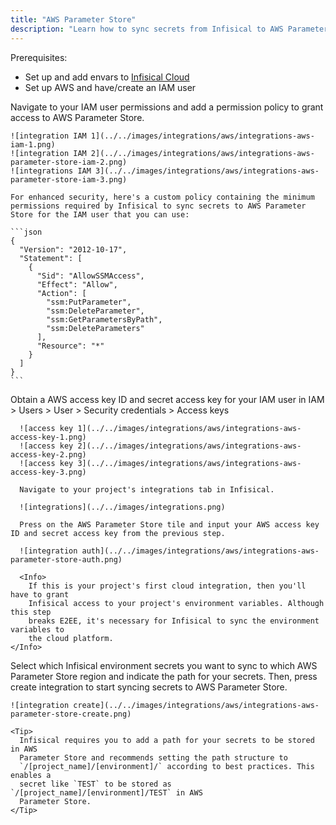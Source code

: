```yaml
---
title: "AWS Parameter Store"
description: "Learn how to sync secrets from Infisical to AWS Parameter Store."
---
```


Prerequisites:

- Set up and add envars to [Infisical Cloud](https://app.infisical.com)
- Set up AWS and have/create an IAM user

<Steps>
  <Step title="Grant the IAM user permissions to access AWS Parameter Store">
    Navigate to your IAM user permissions and add a permission policy to grant access to AWS Parameter Store.

    ![integration IAM 1](../../images/integrations/aws/integrations-aws-iam-1.png)
    ![integration IAM 2](../../images/integrations/aws/integrations-aws-parameter-store-iam-2.png)
    ![integrations IAM 3](../../images/integrations/aws/integrations-aws-parameter-store-iam-3.png)

    For enhanced security, here's a custom policy containing the minimum permissions required by Infisical to sync secrets to AWS Parameter Store for the IAM user that you can use:

    ```json
    {
      "Version": "2012-10-17",
      "Statement": [
        {
          "Sid": "AllowSSMAccess",
          "Effect": "Allow",
          "Action": [
            "ssm:PutParameter",
            "ssm:DeleteParameter",
            "ssm:GetParametersByPath",
            "ssm:DeleteParameters"
          ],
          "Resource": "*"
        }
      ]
    }
    ```
  </Step>
  <Step title="Authorize Infisical for AWS Parameter store">
    Obtain a AWS access key ID and secret access key for your IAM user in IAM > Users > User > Security credentials > Access keys

      ![access key 1](../../images/integrations/aws/integrations-aws-access-key-1.png)
      ![access key 2](../../images/integrations/aws/integrations-aws-access-key-2.png)
      ![access key 3](../../images/integrations/aws/integrations-aws-access-key-3.png)
      
      Navigate to your project's integrations tab in Infisical.

      ![integrations](../../images/integrations.png)

      Press on the AWS Parameter Store tile and input your AWS access key ID and secret access key from the previous step.

      ![integration auth](../../images/integrations/aws/integrations-aws-parameter-store-auth.png)

      <Info>
        If this is your project's first cloud integration, then you'll have to grant
        Infisical access to your project's environment variables. Although this step
        breaks E2EE, it's necessary for Infisical to sync the environment variables to
        the cloud platform.
    </Info>
  </Step>
  <Step title="Start integration">
    Select which Infisical environment secrets you want to sync to which AWS Parameter Store region and indicate the path for your secrets. Then, press create integration to start syncing secrets to AWS Parameter Store.

    ![integration create](../../images/integrations/aws/integrations-aws-parameter-store-create.png)

    <Tip>
      Infisical requires you to add a path for your secrets to be stored in AWS
      Parameter Store and recommends setting the path structure to
      `/[project_name]/[environment]/` according to best practices. This enables a
      secret like `TEST` to be stored as `/[project_name]/[environment]/TEST` in AWS
      Parameter Store.
    </Tip>
  </Step>
</Steps>

